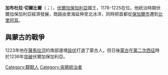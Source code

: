 {{unreferenced|time=2015-03-12T01:41:22+00:00}}
'''加布杜拉·切爾比爾'''（{{lang-bg|Габдула Челбир}}；{{bd|？||1225年}}），[[伏爾加保加利亞|伏爾加保加利亞]]國王，1178-1225在位。他統治時期伏爾加保加利亞經濟發展，商路由里海延伸至北冰洋，同時把首都從[[保加爾市|保加爾市]]遷到[[比里阿耳|比里阿耳]]。

==與蒙古的戰爭==
1223年他在[[薩馬拉河|薩馬拉河]]的南部邊境[[薩馬拉河之戰|設伏]]打退了蒙古人，但日後[[蒙古|蒙古]]在[[长子西征|第二次西征]]時於1236年[[比里阿耳攻城戰|攻破]]伏爾加保加利亞。

{{DEFAULTSORT: Chelbir, Ghabdula}}
[[Category:韃靼人|Category:韃靼人]]
[[Category:突厥統治者|Category:突厥統治者]]